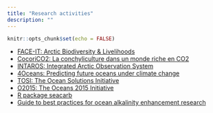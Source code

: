 ```yaml
---
title: "Research activities"
description: ""
---
```


```r
knitr::opts_chunk$set(echo = FALSE)
```

+ <a href="https://www.face-it-project.eu" target="_blank">FACE-IT: Arctic Biodiversity & Livelihoods</a>
+ <a href="https://wwz.ifremer.fr/cocorico2_en/" target="_blank">CocoriCO2: La conchyliculture dans un monde riche en CO2</a>
+ <a href="http://www.intaros.eu/" target="_blank">INTAROS: Integrated Arctic Observation System</a>
+ <a href="http://4oceansmopga.com" target="_blank">4Oceans: Predicting future oceans under climate change</a>
+ <a href="tosi_products.html" target="_blank">TOSI: The Ocean Solutions Initiative</a>
+ <a href="O2015_products.html" target="_blank">O2015: The Oceans 2015 Initiative</a>
+ <a href="seacarb.html" target="_blank">R package seacarb</a>
+ <a href="https://oae-best-practice.carbondioxide-removal.eu/" target="_blank">Guide to best practices for ocean alkalinity enhancement research</a>